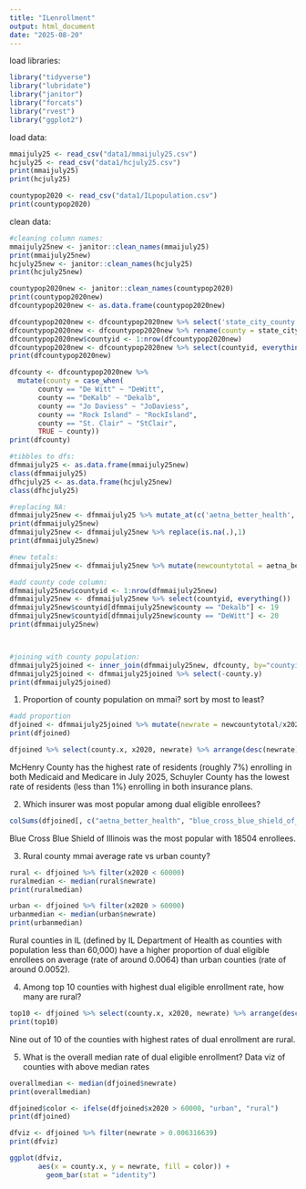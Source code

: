```yaml
---
title: "ILenrollment"
output: html_document
date: "2025-08-20"
---
```


load libraries:

```r
library("tidyverse")
library("lubridate")
library("janitor")
library("forcats")
library("rvest")
library("ggplot2")
```

load data:

```r
mmaijuly25 <- read_csv("data1/mmaijuly25.csv")
hcjuly25 <- read_csv("data1/hcjuly25.csv")
print(mmaijuly25)
print(hcjuly25)
```

```r
countypop2020 <- read_csv("data1/ILpopulation.csv")
print(countypop2020)
```

clean data:

```r
#cleaning column names:
mmaijuly25new <- janitor::clean_names(mmaijuly25)
print(mmaijuly25new)
hcjuly25new <- janitor::clean_names(hcjuly25)
print(hcjuly25new)
```

```r
countypop2020new <- janitor::clean_names(countypop2020)
print(countypop2020new)
dfcountypop2020new <- as.data.frame(countypop2020new)

dfcountypop2020new <- dfcountypop2020new %>% select('state_city_county', 'x2020') %>% filter(state_city_county != "Illinois" & state_city_county != "Chicago")
dfcountypop2020new <- dfcountypop2020new %>% rename(county = state_city_county)
dfcountypop2020new$countyid <- 1:nrow(dfcountypop2020new)
dfcountypop2020new <- dfcountypop2020new %>% select(countyid, everything())
print(dfcountypop2020new)

dfcounty <- dfcountypop2020new %>%
  mutate(county = case_when( 
       county == "De Witt" ~ "DeWitt",
       county == "DeKalb" ~ "Dekalb",
       county == "Jo Daviess" ~ "JoDaviess",
       county == "Rock Island" ~ "RockIsland",
       county == "St. Clair" ~ "StClair",
       TRUE ~ county))
print(dfcounty)
```


```r
#tibbles to dfs:
dfmmaijuly25 <- as.data.frame(mmaijuly25new)
class(dfmmaijuly25)
dfhcjuly25 <- as.data.frame(hcjuly25new)
class(dfhcjuly25)

#replacing NA:
dfmmaijuly25new <- dfmmaijuly25 %>% mutate_at(c('aetna_better_health', 'blue_cross_blue_shield_of_illinois', 'humana_health_plan', 'meridian_health_plan', 'molina_healthcare'), as.numeric)
print(dfmmaijuly25new)
dfmmaijuly25new <- dfmmaijuly25new %>% replace(is.na(.),1)
print(dfmmaijuly25new)

#new totals:
dfmmaijuly25new <- dfmmaijuly25new %>% mutate(newcountytotal = aetna_better_health + blue_cross_blue_shield_of_illinois + humana_health_plan + meridian_health_plan + molina_healthcare)


```

```r
#add county code column:
dfmmaijuly25new$countyid <- 1:nrow(dfmmaijuly25new)
dfmmaijuly25new <- dfmmaijuly25new %>% select(countyid, everything())
dfmmaijuly25new$countyid[dfmmaijuly25new$county == "Dekalb"] <- 19
dfmmaijuly25new$countyid[dfmmaijuly25new$county == "DeWitt"] <- 20
print(dfmmaijuly25new)



#joining with county population:
dfmmaijuly25joined <- inner_join(dfmmaijuly25new, dfcounty, by="countyid")
dfmmaijuly25joined <- dfmmaijuly25joined %>% select(-county.y)
print(dfmmaijuly25joined) 
```

1. Proportion of county population on mmai? sort by most to least?
```r
#add proportion
dfjoined <- dfmmaijuly25joined %>% mutate(newrate = newcountytotal/x2020)
print(dfjoined)
```
```r
dfjoined %>% select(county.x, x2020, newrate) %>% arrange(desc(newrate))
```
McHenry County has the highest rate of residents (roughly 7%) enrolling in both Medicaid and Medicare in July 2025,
Schuyler County has the lowest rate of residents (less than 1%) enrolling in both insurance plans. 

2. Which insurer was most popular among dual eligible enrollees?
```r
colSums(dfjoined[, c("aetna_better_health", "blue_cross_blue_shield_of_illinois", "humana_health_plan", "meridian_health_plan", "molina_healthcare")], na.rm = TRUE)
```
Blue Cross Blue Shield of Illinois was the most popular with 18504 enrollees. 

3. Rural county mmai average rate vs urban county?
```r
rural <- dfjoined %>% filter(x2020 < 60000)
ruralmedian <- median(rural$newrate)
print(ruralmedian)

urban <- dfjoined %>% filter(x2020 > 60000)
urbanmedian <- median(urban$newrate)
print(urbanmedian)
```
Rural counties in IL (defined by IL Department of Health as counties with population less than 60,000) have a higher proportion of dual eligible enrollees on average (rate of around 0.0064) than urban counties (rate of around 0.0052). 

4. Among top 10 counties with highest dual eligible enrollment rate, how many are rural? 
```r
top10 <- dfjoined %>% select(county.x, x2020, newrate) %>% arrange(desc(newrate)) %>% slice_max(newrate, n=10) %>% filter(x2020 < 60000)
print(top10)
```
Nine out of 10 of the counties with highest rates of dual enrollment are rural. 

5. What is the overall median rate of dual eligible enrollment? Data viz of counties with above median rates
```r
overallmedian <- median(dfjoined$newrate)
print(overallmedian)
```
```r
dfjoined$color <- ifelse(dfjoined$x2020 > 60000, "urban", "rural")
print(dfjoined)
```
```r
dfviz <- dfjoined %>% filter(newrate > 0.006316639)
print(dfviz)

ggplot(dfviz,
       aes(x = county.x, y = newrate, fill = color)) + 
         geom_bar(stat = "identity")
```

